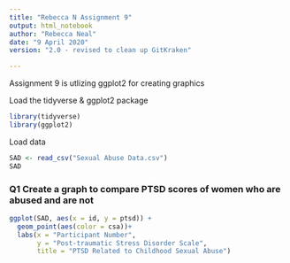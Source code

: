 ---
title: "Rebecca N Assignment 9"
output: html_notebook
author: "Rebecca Neal"
date: "9 April 2020"
version: "2.0 - revised to clean up GitKraken"

---


Assignment 9 is utlizing ggplot2 for creating graphics

Load the tidyverse & ggplot2 package
```{r include=FALSE}
library(tidyverse)
library(ggplot2)
```

Load data
```{r include=FALSE}
SAD <- read_csv("Sexual Abuse Data.csv")
SAD
```

### Q1 Create a graph to compare PTSD scores of women who are abused and are not
```{r}
ggplot(SAD, aes(x = id, y = ptsd)) +
  geom_point(aes(color = csa))+
  labs(x = "Participant Number",
       y = "Post-traumatic Stress Disorder Scale",
       title = "PTSD Related to Childhood Sexual Abuse")
```

